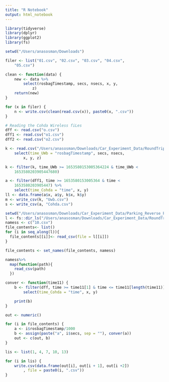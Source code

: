 ```yaml
---
title: "R Notebook"
output: html_notebook
---
```

```r
library(tidyverse)
library(dplyr)
library(ggplot2)
library(fs)
```

```r
setwd("/Users/anasosman/Downloads")
```

```r
filer <- list("01.csv", "02.csv", "03.csv", "04.csv",
    "05.csv")

clean <- function(data) {
    new <- data %>%
        select(rosbagTimestamp, secs, nsecs, x, y,
            z)
    return(new)
}

for (x in filer) {
    n <- write.csv(clean(read.csv(x)), paste0(x, ".csv"))
}
```

```r
# Reading the Cohda Wireless fiLes
dff <- read.csv("o.csv")
dff1 <- read.csv("o1.csv")
dff2 <- read.csv("o2.csv")
```

```r
k <- read.csv("/Users/anasosman/Downloads/Car_Experiment_Data/RoundTrip/RoundTrip_original/01.csv") %>%
    select(time_UWb = "rosbagTimestamp", secs, nsecs,
        x, y, z)

k <- filter(k, time_UWb >= 1653580153005364224 & time_UWb <
    1653580203905447680)

a <- filter(dff1, time >= 1653580153005364 & time <
    1653580203905447) %>%
    select(time_Cohda = "time", x, y)
ll <- data.frame(a$x, a$y, k$x, k$y)
m <- write_csv(k, "Uwb.csv")
s <- write_csv(a, "Cohda.csv")
```

```r
setwd("/Users/anasosman/Downloads/Car_Experiment_Data/Parking_Reverse_Path")
l <- fs::dir_ls("/Users/anasosman/Downloads/Car_Experiment_Data/RoundTrip")
namess <- c("10.csv")
file_contents<- list()
for (i in seq_along(l)){
  file_contents[[i]]<- read_csv(file = l[[i]])
}

file_contents <- set_names(file_contents, namess)

namess%>%
  map(function(path){
    read_csv(path)
  })
```

```r
conver <- function(time11) {
    b <- filter(dff, time >= time11[1] & time <= time11[length(time11)]) %>%
        select(time_Cohda = "time", x, y)

    print(b)
}

out <- numeric()

for (i in file_contents) {
    a <- i$rosbagTimestamp/1000
    b <- assign(paste("a", i$secs, sep = ""), conver(a))
    out <- c(out, b)
}

lis <- list(1, 4, 7, 10, 13)

for (i in lis) {
    write.csv(data.frame(out[i], out[i + 1], out[i +2])
        , file = paste0(i, ".csv"))
}                     
```


